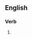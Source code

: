 ==English==

===Verb===
{{head|en|present participle}}

# {{present participle of|foozle|lang=en|nocat=1}}